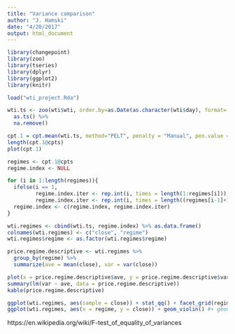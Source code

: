 ```yaml
---
title: "Variance comparison"
author: "J. Hamski"
date: "4/20/2017"
output: html_document
---
```


```r
library(changepoint)
library(zoo)
library(tseries)
library(dplyr)
library(ggplot2)
library(knitr)

load("wti_project.Rda")
```



```r

wti.ts <- zoo(wti$wti, order.by=as.Date(as.character(wti$day), format='%m/%d/%y')) %>%
  as.ts() %>%
  na.remove()
```

```r
cpt.1 = cpt.mean(wti.ts, method="PELT", penalty = "Manual", pen.value = 10000, minseglen = 250)
length(cpt.1@cpts)
plot(cpt.1)
```

```r
regimes <- cpt.1@cpts
regime.index <- NULL

for (i in 1:length(regimes)){
  ifelse(i == 1, 
         regime.index.iter <- rep.int(i, times = length(1:regimes[i])), 
         regime.index.iter <- rep.int(i, times = length((regimes[i-1]+1):regimes[i])))
  regime.index <- c(regime.index, regime.index.iter)
}

wti.regimes <- cbind(wti.ts, regime.index) %>% as.data.frame()
colnames(wti.regimes) <- c("close", "regime")
wti.regimes$regime <- as.factor(wti.regimes$regime)
```

```r
price.regime.descriptive <- wti.regimes %>%
  group_by(regime) %>% 
  summarize(ave = mean(close), var = var(close))

plot(x = price.regime.descriptive$ave, y = price.regime.descriptive$var, type = "p")
summary(lm(var ~ ave, data = price.regime.descriptive))
kable(price.regime.descriptive)
```

```r
ggplot(wti.regimes, aes(sample = close)) + stat_qq() + facet_grid(regime ~ .)
ggplot(wti.regimes, aes(x = regime, y = close)) + geom_violin() #+ geom_boxplot() 
```
https://en.wikipedia.org/wiki/F-test_of_equality_of_variances





